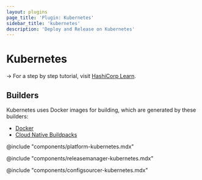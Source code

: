 ```yaml
---
layout: plugins
page_title: 'Plugin: Kubernetes'
sidebar_title: 'kubernetes'
description: 'Deploy and Release on Kubernetes'
---
```


# Kubernetes

-> For a step by step tutorial, visit [HashiCorp
Learn](https://learn.hashicorp.com/collections/waypoint/get-started-kubernetes).

## Builders

Kubernetes uses Docker images for building, which are generated by these builders:

- [Docker](./docker)
- [Cloud Native Buildpacks](./pack)

@include "components/platform-kubernetes.mdx"

@include "components/releasemanager-kubernetes.mdx"

@include "components/configsourcer-kubernetes.mdx"
